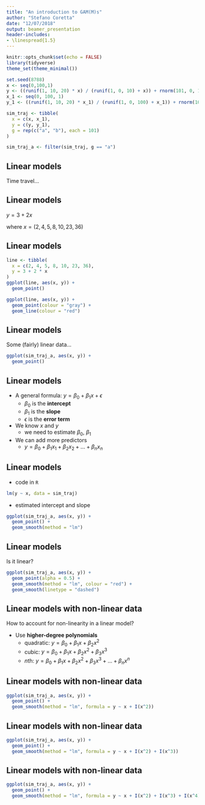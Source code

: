 ```yaml
---
title: "An introduction to GAM(M)s"
author: "Stefano Coretta"
date: "12/07/2018"
output: beamer_presentation
header-includes:
- \linespread{1.5}
---
```


```r
knitr::opts_chunk$set(echo = FALSE)
library(tidyverse)
theme_set(theme_minimal())
```

```r
set.seed(8788)
x <- seq(0,100,1)
y <- ((runif(1, 10, 20) * x) / (runif(1, 0, 10) + x)) + rnorm(101, 0, 1)
x_1 <- seq(0, 100, 1)
y_1 <- ((runif(1, 10, 20) * x_1) / (runif(1, 0, 100) + x_1)) + rnorm(101, 0, 1)

sim_traj <- tibble(
  x = c(x, x_1),
  y = c(y, y_1),
  g = rep(c("a", "b"), each = 101)
)

sim_traj_a <- filter(sim_traj, g == "a")
```

## Linear models

\centering \Huge

Time travel...

## Linear models

\centering \Huge

$y = 3 + 2x$

\large

where $x = (2, 4, 5, 8, 10, 23, 36)$

## Linear models

```r
line <- tibble(
  x = c(2, 4, 5, 8, 10, 23, 36),
  y = 3 + 2 * x
)
ggplot(line, aes(x, y)) +
  geom_point()
```

```r
ggplot(line, aes(x, y)) +
  geom_point(colour = "gray") +
  geom_line(colour = "red")
```


## Linear models

Some (fairly) linear data...

```r
ggplot(sim_traj_a, aes(x, y)) +
  geom_point()
```

## Linear models

* A general formula: $y = \beta_0 + \beta_1x + \epsilon$
    * $\beta_0$ is the **intercept**
    * $\beta_1$ is the **slope**
    * $\epsilon$ is the **error term**

* We know $x$ and $y$
    * we need to estimate $\beta_0$, $\beta_1$

* We can add more predictors
    * $y = \beta_0 + \beta_1x_1 + \beta_2x_2 + ... + \beta_nx_n$

## Linear models

* code in `R`

```r
lm(y ~ x, data = sim_traj)
```

* estimated intercept and slope

\centering

```r
ggplot(sim_traj_a, aes(x, y)) +
  geom_point() +
  geom_smooth(method = "lm")
```

## Linear models

Is it linear?

```r
ggplot(sim_traj_a, aes(x, y)) +
  geom_point(alpha = 0.5) +
  geom_smooth(method = "lm", colour = "red") +
  geom_smooth(linetype = "dashed")
```

## Linear models with non-linear data

How to account for non-linearity in a linear model?

* Use **higher-degree polynomials**
    * quadratic: $y = \beta_0 + \beta_1x + \beta_2x^2$
    * cubic: $y = \beta_0 + \beta_1x + \beta_2x^2 + \beta_3x^3$
    * $n$th: $y = \beta_0 + \beta_1x + \beta_2x^2 + \beta_3x^3 + ... + \beta_nx^n$

## Linear models with non-linear data

```r
ggplot(sim_traj_a, aes(x, y)) +
  geom_point() +
  geom_smooth(method = "lm", formula = y ~ x + I(x^2))
```

## Linear models with non-linear data

```r
ggplot(sim_traj_a, aes(x, y)) +
  geom_point() +
  geom_smooth(method = "lm", formula = y ~ x + I(x^2) + I(x^3))
```

## Linear models with non-linear data

```r
ggplot(sim_traj_a, aes(x, y)) +
  geom_point() +
  geom_smooth(method = "lm", formula = y ~ x + I(x^2) + I(x^3) + I(x^4) + I(x^5) + I(x^6) + I(x^7) + I(x^8) + I(x^9) + I(x^10))
```
